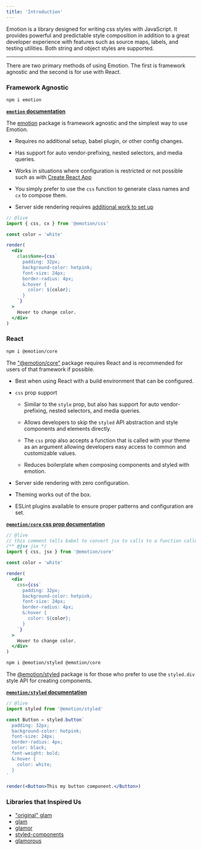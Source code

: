```yaml
---
title: 'Introduction'
---
```


Emotion is a library designed for writing css styles with JavaScript. It provides powerful and predictable style composition in addition to a great developer experience with features such as source maps, labels, and testing utilities. Both string and object styles are supported.

---

There are two primary methods of using Emotion. The first is framework agnostic and the second is for use with React.

### Framework Agnostic

```bash
npm i emotion
```

**[`emotion` documentation](https://emotion.sh/docs/emotion)**

The [emotion](https://www.npmjs.com/package/emotion) package is framework agnostic and the simplest way to use Emotion.

- Requires no additional setup, babel plugin, or other config changes.

- Has support for auto vendor-prefixing, nested selectors, and media queries.

- Works in situations where configuration is restricted or not possible such as with [Create React App](https://facebook.github.io/create-react-app)

- You simply prefer to use the `css` function to generate class names and `cx` to compose them.

- Server side rendering requires [additional work to set up](/docs/ssr.md#api)

```jsx
// @live
import { css, cx } from '@emotion/css'

const color = 'white'

render(
  <div
    className={css`
      padding: 32px;
      background-color: hotpink;
      font-size: 24px;
      border-radius: 4px;
      &:hover {
        color: ${color};
      }
    `}
  >
    Hover to change color.
  </div>
)
```

### React

```bash
npm i @emotion/core
```

The ["@emotion/core"](https://www.npmjs.com/package/@emotion/core) package requires React and is recommended for users of that framework if possible.

- Best when using React with a build environment that can be configured.

- `css` prop support
  - Similar to the `style` prop, but also has support for auto vendor-prefixing, nested selectors, and media queries.

  - Allows developers to skip the `styled` API abstraction and style components and elements directly.

  - The `css` prop also accepts a function that is called with your theme as an argument allowing developers easy access to common and customizable values.

  - Reduces boilerplate when composing components and styled with emotion.

- Server side rendering with zero configuration.

- Theming works out of the box.

- ESLint plugins available to ensure proper patterns and configuration are set.

**[`@emotion/core` css prop documentation](/docs/css-prop.md)**

```jsx
// @live
// this comment tells babel to convert jsx to calls to a function called jsx instead of React.createElement
/** @jsx jsx */
import { css, jsx } from '@emotion/core'

const color = 'white'

render(
  <div
    css={css`
      padding: 32px;
      background-color: hotpink;
      font-size: 24px;
      border-radius: 4px;
      &:hover {
        color: ${color};
      }
    `}
  >
    Hover to change color.
  </div>
)
```

```bash
npm i @emotion/styled @emotion/core
```

The [@emotion/styled](https://www.npmjs.com/package/@emotion/styled) package is for those who prefer to use the `styled.div` style API for creating components.

**[`@emotion/styled` documentation](/docs/styled.md)**

```jsx
// @live
import styled from '@emotion/styled'

const Button = styled.button`
  padding: 32px;
  background-color: hotpink;
  font-size: 24px;
  border-radius: 4px;
  color: black;
  font-weight: bold;
  &:hover {
    color: white;
  }
`

render(<Button>This my button component.</Button>)
```

### Libraries that Inspired Us

- ["original" glam](https://github.com/threepointone/glam/tree/e9bca3950f12503246ed7fccad5cf13e5e9c86e3)
- [glam](https://github.com/threepointone/glam)
- [glamor](https://github.com/threepointone/glamor)
- [styled-components](https://www.styled-components.com/)
- [glamorous](https://glamorous.rocks)
